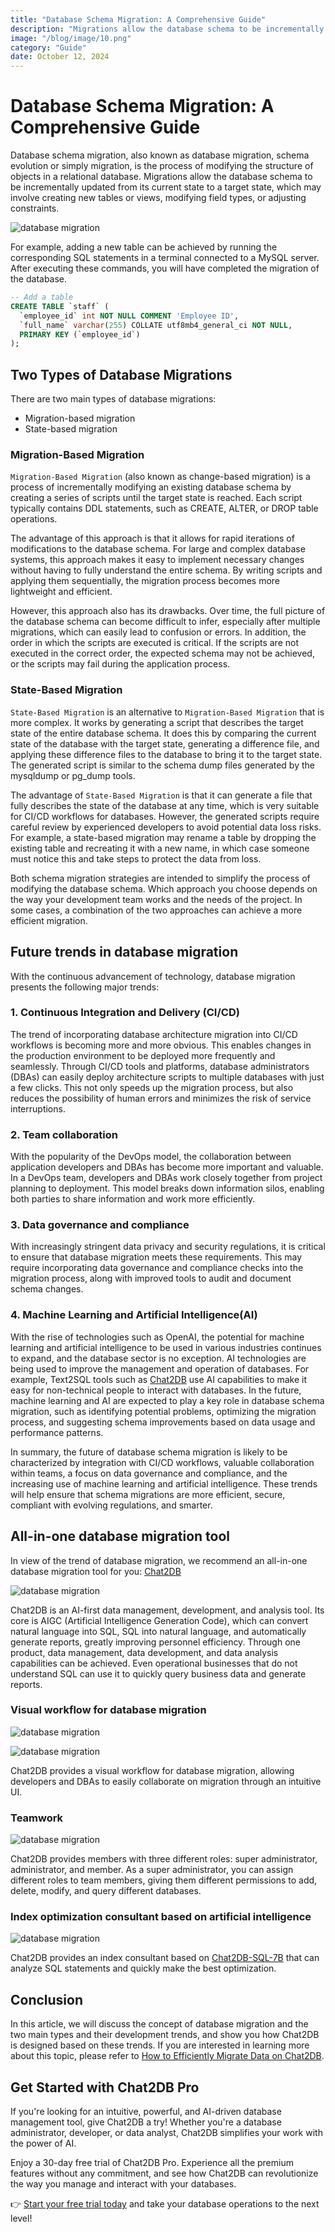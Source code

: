 ```yaml
---
title: "Database Schema Migration: A Comprehensive Guide"
description: "Migrations allow the database schema to be incrementally updated from its current state to a target state."
image: "/blog/image/10.png"
category: "Guide" 
date: October 12, 2024
---
```


# Database Schema Migration: A Comprehensive Guide

Database schema migration, also known as database migration, schema evolution or simply migration, is the process of modifying the structure of objects in a relational database. Migrations allow the database schema to be incrementally updated from its current state to a target state, which may involve creating new tables or views, modifying field types, or adjusting constraints.

![database migration](/image/blog/migration/1.png)

For example, adding a new table can be achieved by running the corresponding SQL statements in a terminal connected to a MySQL server. After executing these commands, you will have completed the migration of the database.

```SQL
-- Add a table
CREATE TABLE `staff` (
  `employee_id` int NOT NULL COMMENT 'Employee ID',
  `full_name` varchar(255) COLLATE utf8mb4_general_ci NOT NULL,
  PRIMARY KEY (`employee_id`)
);
```

## Two Types of Database Migrations 

There are two main types of database migrations:

- Migration-based migration
- State-based migration 

### Migration-Based Migration

`Migration-Based Migration` (also known as change-based migration) is a process of incrementally modifying an existing database schema by creating a series of scripts until the target state is reached. Each script typically contains DDL statements, such as CREATE, ALTER, or DROP table operations.

The advantage of this approach is that it allows for rapid iterations of modifications to the database schema. For large and complex database systems, this approach makes it easy to implement necessary changes without having to fully understand the entire schema. By writing scripts and applying them sequentially, the migration process becomes more lightweight and efficient.

However, this approach also has its drawbacks. Over time, the full picture of the database schema can become difficult to infer, especially after multiple migrations, which can easily lead to confusion or errors. In addition, the order in which the scripts are executed is critical. If the scripts are not executed in the correct order, the expected schema may not be achieved, or the scripts may fail during the application process.

### State-Based Migration

`State-Based Migration` is an alternative to `Migration-Based Migration` that is more complex. It works by generating a script that describes the target state of the entire database schema. It does this by comparing the current state of the database with the target state, generating a difference file, and applying these difference files to the database to bring it to the target state. The generated script is similar to the schema dump files generated by the mysqldump or pg_dump tools.

The advantage of `State-Based Migration` is that it can generate a file that fully describes the state of the database at any time, which is very suitable for CI/CD workflows for databases. However, the generated scripts require careful review by experienced developers to avoid potential data loss risks. For example, a state-based migration may rename a table by dropping the existing table and recreating it with a new name, in which case someone must notice this and take steps to protect the data from loss.

Both schema migration strategies are intended to simplify the process of modifying the database schema. Which approach you choose depends on the way your development team works and the needs of the project. In some cases, a combination of the two approaches can achieve a more efficient migration.

## Future trends in database migration

With the continuous advancement of technology, database migration presents the following major trends:

### 1. Continuous Integration and Delivery (CI/CD)

The trend of incorporating database architecture migration into CI/CD workflows is becoming more and more obvious. This enables changes in the production environment to be deployed more frequently and seamlessly. Through CI/CD tools and platforms, database administrators (DBAs) can easily deploy architecture scripts to multiple databases with just a few clicks. This not only speeds up the migration process, but also reduces the possibility of human errors and minimizes the risk of service interruptions.

### 2. Team collaboration

With the popularity of the DevOps model, the collaboration between application developers and DBAs has become more important and valuable. In a DevOps team, developers and DBAs work closely together from project planning to deployment. This model breaks down information silos, enabling both parties to share information and work more efficiently.

### 3. Data governance and compliance

With increasingly stringent data privacy and security regulations, it is critical to ensure that database migration meets these requirements. This may require incorporating data governance and compliance checks into the migration process, along with improved tools to audit and document schema changes.

### 4. Machine Learning and Artificial Intelligence(AI)

With the rise of technologies such as OpenAI, the potential for machine learning and artificial intelligence to be used in various industries continues to expand, and the database sector is no exception. AI technologies are being used to improve the management and operation of databases. For example, Text2SQL tools such as [Chat2DB](https://chat2db.ai/zh-CN) use AI capabilities to make it easy for non-technical people to interact with databases. In the future, machine learning and AI are expected to play a key role in database schema migration, such as identifying potential problems, optimizing the migration process, and suggesting schema improvements based on data usage and performance patterns.

In summary, the future of database schema migration is likely to be characterized by integration with CI/CD workflows, valuable collaboration within teams, a focus on data governance and compliance, and the increasing use of machine learning and artificial intelligence. These trends will help ensure that schema migrations are more efficient, secure, compliant with evolving regulations, and smarter.

## All-in-one database migration tool

In view of the trend of database migration, we recommend an all-in-one database migration tool for you: [Chat2DB](https://chat2db.ai/zh-CN)

![database migration](/image/blog/migration/2.png)

Chat2DB is an AI-first data management, development, and analysis tool. Its core is AIGC (Artificial Intelligence Generation Code), which can convert natural language into SQL, SQL into natural language, and automatically generate reports, greatly improving personnel efficiency. Through one product, data management, data development, and data analysis capabilities can be achieved. Even operational businesses that do not understand SQL can use it to quickly query business data and generate reports.

### Visual workflow for database migration

![database migration](/image/blog/migration/3.png)

![database migration](/image/blog/migration/4.png)

Chat2DB provides a visual workflow for database migration, allowing developers and DBAs to easily collaborate on migration through an intuitive UI.

### Teamwork

![database migration](/image/blog/migration/5.png)

Chat2DB provides members with three different roles: super administrator, administrator, and member. As a super administrator, you can assign different roles to team members, giving them different permissions to add, delete, modify, and query different databases.

### Index optimization consultant based on artificial intelligence

![database migration](/image/blog/migration/6.png)

Chat2DB provides an index consultant based on [Chat2DB-SQL-7B](https://docs.chat2db.ai/zh-CN/blog/Chat2DB-SQL-7B) that can analyze SQL statements and quickly make the best optimization.

## Conclusion

In this article, we will discuss the concept of database migration and the two main types and their development trends, and show you how Chat2DB is designed based on these trends. If you are interested in learning more about this topic, please refer to [How to Efficiently Migrate Data on Chat2DB](https://docs.chat2db.ai/docs/data-migration/DBMotion).

## Get Started with Chat2DB Pro

If you're looking for an intuitive, powerful, and AI-driven database management tool, give Chat2DB a try! Whether you're a database administrator, developer, or data analyst, Chat2DB simplifies your work with the power of AI.

Enjoy a 30-day free trial of Chat2DB Pro. Experience all the premium features without any commitment, and see how Chat2DB can revolutionize the way you manage and interact with your databases.

👉 [Start your free trial today](https://chat2db.ai/pricing) and take your database operations to the next level!
